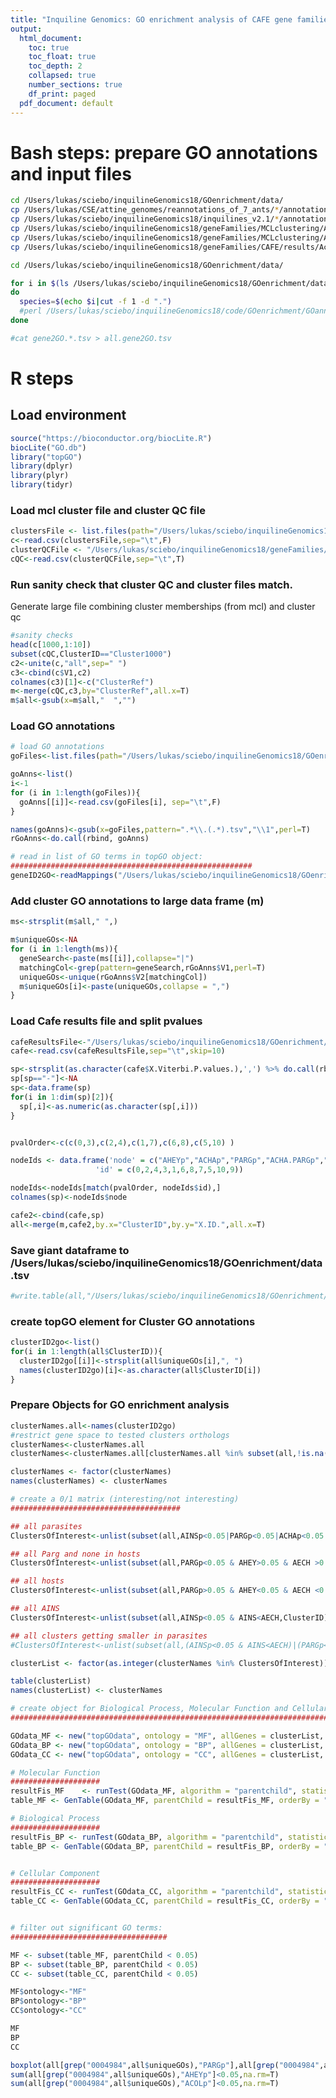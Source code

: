 ```yaml
---
title: "Inquiline Genomics: GO enrichment analysis of CAFE gene families"
output:
  html_document:
    toc: true
    toc_float: true
    toc_depth: 2
    collapsed: true
    number_sections: true
    df_print: paged
  pdf_document: default
---
```

<STYLE TYPE="text/css">
<!--
  td{
    font-family: Arial; 
    font-size: 8pt;
    padding:0px;
    cellpadding="0";
    cellspacing="0"
  }
  th {
    font-family: Arial; 
    font-size: 8pt;
    height: 20px;
    font-weight: bold;
    text-align: right;
    background-color: #ccccff;
  }
  table { 
    border-spacing: 0px;
    border-collapse: collapse;
  }
--->
</STYLE>


# Bash steps: prepare GO annotations and input files
```bash
cd /Users/lukas/sciebo/inquilineGenomics18/GOenrichment/data/
cp /Users/lukas/CSE/attine_genomes/reannotations_of_7_ants/*/annotation/function_annotation/*.GO .
cp /Users/lukas/sciebo/inquilineGenomics18/inquilines_v2.1/*/annotation/function_annotation/*.GO .
cp /Users/lukas/sciebo/inquilineGenomics18/geneFamilies/MCLclustering/Acro+Acol/mcl/seq.af50lf25.mci.I01.5 .
cp /Users/lukas/sciebo/inquilineGenomics18/geneFamilies/MCLclustering/Acro+Acol/mcl.clean/largeQC.TEpso.nofilter.MCL.I01.5.cafe.filter100.tsv .
cp /Users/lukas/sciebo/inquilineGenomics18/geneFamilies/CAFE/results/Acro.Atta/RUN4C/RUN4C/m6b.cafe .


```

```bash
cd /Users/lukas/sciebo/inquilineGenomics18/GOenrichment/data/

for i in $(ls /Users/lukas/sciebo/inquilineGenomics18/GOenrichment/data/)
do
  species=$(echo $i|cut -f 1 -d ".")
  #perl /Users/lukas/sciebo/inquilineGenomics18/code/GOenrichment/GOannotation2topGO.pl  $i > gene2GO.$species.tsv
done

#cat gene2GO.*.tsv > all.gene2GO.tsv

```

# R steps
## Load environment
```r

source("https://bioconductor.org/biocLite.R")
biocLite("GO.db")
library("topGO")
library(dplyr)
library(plyr)
library(tidyr)
```
### Load mcl cluster file and cluster QC file
```r

clustersFile <- list.files(path="/Users/lukas/sciebo/inquilineGenomics18/GOenrichment/data/", pattern=".mci.", all.files=T, full.names=T)
c<-read.csv(clustersFile,sep="\t",F)
clusterQCFile <- "/Users/lukas/sciebo/inquilineGenomics18/geneFamilies/MCLclustering/Acro+Acol/mcl.clean/finalQC.I01.5.tsv"
cQC<-read.csv(clusterQCFile,sep="\t",T)

```

### Run sanity check that cluster QC and cluster files match.

Generate large file combining cluster memberships (from mcl) and cluster qc
```r
#sanity checks
head(c[1000,1:10])
subset(cQC,ClusterID=="Cluster1000")
c2<-unite(c,"all",sep=" ")
c3<-cbind(c$V1,c2)
colnames(c3)[1]<-c("ClusterRef")
m<-merge(cQC,c3,by="ClusterRef",all.x=T)
m$all<-gsub(x=m$all,"  ","")
```


### Load GO annotations
```r
# load GO annotations
goFiles<-list.files(path="/Users/lukas/sciebo/inquilineGenomics18/GOenrichment/data/", pattern="^gene2GO.*tsv$", all.files=T, full.names=T)

goAnns<-list()
i<-1
for (i in 1:length(goFiles)){
  goAnns[[i]]<-read.csv(goFiles[i], sep="\t",F)
}

names(goAnns)<-gsub(x=goFiles,pattern=".*\\.(.*).tsv","\\1",perl=T)
rGoAnns<-do.call(rbind, goAnns)

# read in list of GO terms in topGO object:
######################################################
geneID2GO<-readMappings("/Users/lukas/sciebo/inquilineGenomics18/GOenrichment/data/all.gene2GO.tsv")


```

### Add cluster GO annotations to large data frame (m)
```r
ms<-strsplit(m$all," ",)

m$uniqueGOs<-NA
for (i in 1:length(ms)){
  geneSearch<-paste(ms[[i]],collapse="|")
  matchingCol<-grep(pattern=geneSearch,rGoAnns$V1,perl=T)
  uniqueGOs<-unique(rGoAnns$V2[matchingCol])
  m$uniqueGOs[i]<-paste(uniqueGOs,collapse = ",")
}

```

### Load Cafe results file and split pvalues
```r

cafeResultsFile<-"/Users/lukas/sciebo/inquilineGenomics18/GOenrichment/data/m6b.cafe"
cafe<-read.csv(cafeResultsFile,sep="\t",skip=10)

sp<-strsplit(as.character(cafe$X.Viterbi.P.values.),',') %>% do.call(rbind, .) %>% gsub("\\(|\\)","",.,perl=T) 
sp[sp=="-"]<-NA
sp<-data.frame(sp)
for(i in 1:dim(sp)[2]){
  sp[,i]<-as.numeric(as.character(sp[,i]))
}


pvalOrder<-c(c(0,3),c(2,4),c(1,7),c(6,8),c(5,10) )

nodeIds <- data.frame('node' = c("AHEYp","ACHAp","PARGp","ACHA.PARGp","AHEY.ACHA.PARGp","AECHp","AINSp","AECH.AINSp","ACROp","ACOLp","ROOTp"), 
                   'id' = c(0,2,4,3,1,6,8,7,5,10,9))

nodeIds<-nodeIds[match(pvalOrder, nodeIds$id),]
colnames(sp)<-nodeIds$node

cafe2<-cbind(cafe,sp)
all<-merge(m,cafe2,by.x="ClusterID",by.y="X.ID.",all.x=T)

```

### Save giant dataframe to /Users/lukas/sciebo/inquilineGenomics18/GOenrichment/data.tsv
```r
#write.table(all,"/Users/lukas/sciebo/inquilineGenomics18/GOenrichment/data.tsv",sep="\t",quote=F,row.names = F)
```

### create topGO element for Cluster GO annotations
```r

clusterID2go<-list()
for(i in 1:length(all$ClusterID)){
  clusterID2go[[i]]<-strsplit(all$uniqueGOs[i],", ")
  names(clusterID2go)[i]<-as.character(all$ClusterID[i])
}
```

### Prepare Objects for GO enrichment analysis
```r

clusterNames.all<-names(clusterID2go)
#restrict gene space to tested clusters orthologs
clusterNames<-clusterNames.all
clusterNames<-clusterNames.all[clusterNames.all %in% subset(all,!is.na(X.Family.wide.P.value.))$ClusterID]

clusterNames <- factor(clusterNames)
names(clusterNames) <- clusterNames

```

```r
# create a 0/1 matrix (interesting/not interesting)
######################################

## all parasites
ClustersOfInterest<-unlist(subset(all,AINSp<0.05|PARGp<0.05|ACHAp<0.05|ACHA.PARGp<0.05,ClusterID))

## all Parg and none in hosts
ClustersOfInterest<-unlist(subset(all,PARGp<0.05 & AHEY>0.05 & AECH >0.05,ClusterID))

## all hosts
ClustersOfInterest<-unlist(subset(all,PARGp>0.05 & AHEY<0.05 & AECH <0.05,ClusterID))

## all AINS
ClustersOfInterest<-unlist(subset(all,AINSp<0.05 & AINS<AECH,ClusterID))

## all clusters getting smaller in parasites
#ClustersOfInterest<-unlist(subset(all,(AINSp<0.05 & AINS<AECH)|(PARGp<0.05 & PARG<AHEY) |(ACHAp<0.05 & ACHA<AHEY)|(ACHA.PARGp<0.05 & PARG<AHEY & ACHA<AHEY),ClusterID))

clusterList <- factor(as.integer(clusterNames %in% ClustersOfInterest))

table(clusterList)
names(clusterList) <- clusterNames

```


```r
# create object for Biological Process, Molecular Function and Cellular component:
##################################################################################

GOdata_MF <- new("topGOdata", ontology = "MF", allGenes = clusterList, annot = annFUN.gene2GO, gene2GO = clusterID2go)
GOdata_BP <- new("topGOdata", ontology = "BP", allGenes = clusterList, annot = annFUN.gene2GO, gene2GO = clusterID2go)
GOdata_CC <- new("topGOdata", ontology = "CC", allGenes = clusterList, annot = annFUN.gene2GO, gene2GO = clusterID2go)

# Molecular Function
####################
resultFis_MF 	<- runTest(GOdata_MF, algorithm = "parentchild", statistic = "fisher")
table_MF <- GenTable(GOdata_MF, parentChild = resultFis_MF, orderBy = "parentChild", ranksOf = "parentChild", topNodes = 200)

# Biological Process
####################
resultFis_BP <- runTest(GOdata_BP, algorithm = "parentchild", statistic = "fisher")
table_BP <- GenTable(GOdata_BP, parentChild = resultFis_BP, orderBy = "parentChild", ranksOf = "parentChild", topNodes = 200)


# Cellular Component
####################
resultFis_CC <- runTest(GOdata_CC, algorithm = "parentchild", statistic = "fisher")
table_CC <- GenTable(GOdata_CC, parentChild = resultFis_CC, orderBy = "parentChild", ranksOf = "parentChild", topNodes = 200)


# filter out significant GO terms:
###################################

MF <- subset(table_MF, parentChild < 0.05)
BP <- subset(table_BP, parentChild < 0.05)
CC <- subset(table_CC, parentChild < 0.05)

MF$ontology<-"MF"
BP$ontology<-"BP"
CC$ontology<-"CC"

MF
BP
CC
```

```r
boxplot(all[grep("0004984",all$uniqueGOs),"PARGp"],all[grep("0004984",all$uniqueGOs),"AECHp"])
sum(all[grep("0004984",all$uniqueGOs),"AHEYp"]<0.05,na.rm=T)
sum(all[grep("0004984",all$uniqueGOs),"ACOLp"]<0.05,na.rm=T)
```
